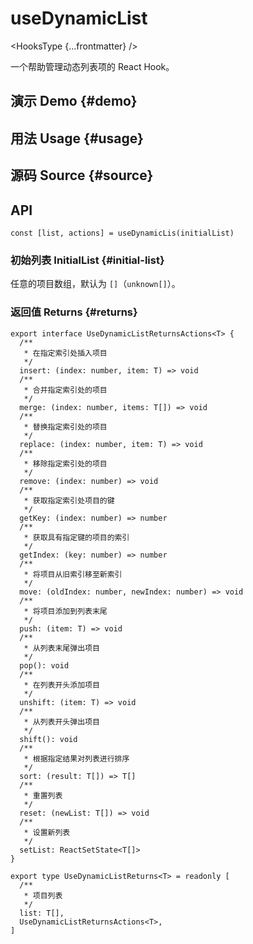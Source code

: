 # useDynamicList


<HooksType {...frontmatter} />

一个帮助管理动态列表项的 React Hook。

## 演示 Demo \{#demo}


<App />

## 用法 Usage \{#usage}



## 源码 Source \{#source}


<Source />

## API

```tsx
const [list, actions] = useDynamicLis(initialList)
```

### 初始列表 InitialList \{#initial-list}

任意的项目数组，默认为 `[]`（`unknown[]`）。

### 返回值 Returns \{#returns}

```tsx
export interface UseDynamicListReturnsActions<T> {
  /**
   * 在指定索引处插入项目
   */
  insert: (index: number, item: T) => void
  /**
   * 合并指定索引处的项目
   */
  merge: (index: number, items: T[]) => void
  /**
   * 替换指定索引处的项目
   */
  replace: (index: number, item: T) => void
  /**
   * 移除指定索引处的项目
   */
  remove: (index: number) => void
  /**
   * 获取指定索引处项目的键
   */
  getKey: (index: number) => number
  /**
   * 获取具有指定键的项目的索引
   */
  getIndex: (key: number) => number
  /**
   * 将项目从旧索引移至新索引
   */
  move: (oldIndex: number, newIndex: number) => void
  /**
   * 将项目添加到列表末尾
   */
  push: (item: T) => void
  /**
   * 从列表末尾弹出项目
   */
  pop(): void
  /**
   * 在列表开头添加项目
   */
  unshift: (item: T) => void
  /**
   * 从列表开头弹出项目
   */
  shift(): void
  /**
   * 根据指定结果对列表进行排序
   */
  sort: (result: T[]) => T[]
  /**
   * 重置列表
   */
  reset: (newList: T[]) => void
  /**
   * 设置新列表
   */
  setList: ReactSetState<T[]>
}

export type UseDynamicListReturns<T> = readonly [
  /**
   * 项目列表
   */
  list: T[],
  UseDynamicListReturnsActions<T>,
]

```
